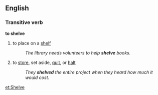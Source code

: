 ==English==
===Transitive verb===
'''to shelve'''
# to place on a [[shelf]]
#:''The library needs volunteers to help '''shelve''' books.''
# to [[store]], set aside, [[quit]], or [[halt]]
#:''They '''shelved''' the entire project when they heard how much it would cost.''

[[et:Shelve]]